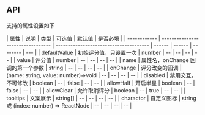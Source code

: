 ## API

支持的属性设置如下

| 属性         | 说明                              | 类型                                   | 可选值 | 默认值 | 是否必填 |
| ------------ | --------------------------------- | -------------------------------------- | ------ | ------ | -------- | --- |
| defaultValue | 初始评分值，只设置一次            | number                                 | --     | --     | --       | --  |
| value        | 评分值                            | number                                 | --     | --     | --       | --  |
| name         | 属性名，onChange 回调的第一个参数 | string                                 | --     | --     | --       | --  |
| onChange     | 评分改变的回调                    | (name: string, value: number)=>void    | --     | --     | --       | --  |
| disabled     | 禁用交互，不可修改                | boolean                                | --     | false  | --       | --  |
| allowHalf    | 开启半星                          | boolean                                | --     | false  | --       | --  |
| allowClear   | 允许取消评分                      | boolean                                | --     | true   | --       | --  |
| tooltips     | 文案展示                          | string[]                               | --     | --     | --       | --  |
| charactor    | 自定义图标                        | string 或 (index: number) => ReactNode | --     | --     | --       | --  |
